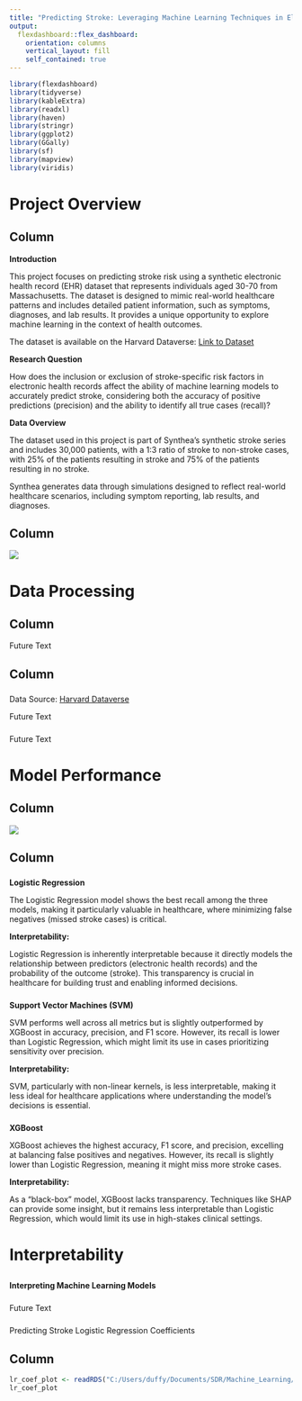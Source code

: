 ```yaml
---
title: "Predicting Stroke: Leveraging Machine Learning Techniques in Electronic Health Records"
output: 
  flexdashboard::flex_dashboard:
    orientation: columns
    vertical_layout: fill
    self_contained: true
---
```


```r
library(flexdashboard)
library(tidyverse)
library(kableExtra)
library(readxl)
library(haven) 
library(stringr) 
library(ggplot2) 
library(GGally)
library(sf) 
library(mapview)
library(viridis)
```

# Project Overview

## Column {data-width="500"}

**Introduction**

This project focuses on predicting stroke risk using a synthetic electronic health record (EHR) dataset that represents individuals aged 30-70 from Massachusetts. The dataset is designed to mimic real-world healthcare patterns and includes detailed patient information, such as symptoms, diagnoses, and lab results. It provides a unique opportunity to explore machine learning in the context of health outcomes.

The dataset is available on the Harvard Dataverse:
<a href="https://dataverse.harvard.edu/file.xhtml?fileId=6707765&version=1.0" target="_blank">Link to Dataset </a>

**Research Question**

How does the inclusion or exclusion of stroke-specific risk factors in electronic health records affect the ability of machine learning models to accurately predict stroke, considering both the accuracy of positive predictions (precision) and the ability to identify all true cases (recall)?

**Data Overview**

The dataset used in this project is part of Synthea’s synthetic stroke series and includes 30,000 patients, with a 1:3 ratio of stroke to non-stroke cases, with 25% of the patients resulting in stroke and 75% of the patients resulting in no stroke.

Synthea generates data through simulations designed to reflect real-world healthcare scenarios, including symptom reporting, lab results, and diagnoses.

## Column {data-width="500"}
![](img/AI_bot.png)


# Data Processing

## Column {data-width="500"}

Future Text

## Column {data-width="500"}
###
Data Source: [Harvard Dataverse](https://dataverse.harvard.edu/file.xhtml?fileId=6707764&version=1.0)

Future Text

###

Future Text

# Model Performance

## Column {data-width="500" data-height="1000"}
![](img/metrics_comparison.jpg)

## Column 
### {data-height="333"}
**Logistic Regression**

The Logistic Regression model shows the best recall among the three models, making it particularly valuable in healthcare, where minimizing false negatives (missed stroke cases) is critical. 

 **Interpretability:** 
 
Logistic Regression is inherently interpretable because it directly models the relationship between predictors (electronic health records) and the probability of the outcome (stroke). This transparency is crucial in healthcare for building trust and enabling informed decisions.

### {data-height="334"}
**Support Vector Machines (SVM)**

SVM performs well across all metrics but is slightly outperformed by XGBoost in accuracy, precision, and F1 score. However, its recall is lower than Logistic Regression, which might limit its use in cases prioritizing sensitivity over precision.

 **Interpretability:**
 
SVM, particularly with non-linear kernels, is less interpretable, making it less ideal for healthcare applications where understanding the model's decisions is essential.

### {data-height="333"}
**XGBoost**

XGBoost achieves the highest accuracy, F1 score, and precision, excelling at balancing false positives and negatives. However, its recall is slightly lower than Logistic Regression, meaning it might miss more stroke cases.

 **Interpretability:**
 
As a "black-box" model, XGBoost lacks transparency. Techniques like SHAP can provide some insight, but it remains less interpretable than Logistic Regression, which would limit its use in high-stakes clinical settings.


# Interpretability

## {data-width="500" data-height="100"}

**Interpreting Machine Learning Models**


### {data-width="500" data-height="500"}

Future Text

### {data-width="500" data-height="400"}
Predicting Stroke Logistic Regression Coefficients

## Column {data-width="500" data-height="1000"}

```r
lr_coef_plot <- readRDS("C:/Users/duffy/Documents/SDR/Machine_Learning/Stroke_Final_Project/data/lr_coef_plot.RDS")
lr_coef_plot
```



